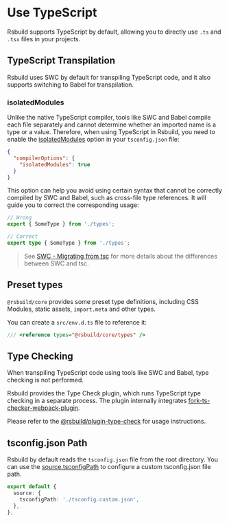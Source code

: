 # Use TypeScript

Rsbuild supports TypeScript by default, allowing you to directly use `.ts` and `.tsx` files in your projects.

## TypeScript Transpilation

Rsbuild uses SWC by default for transpiling TypeScript code, and it also supports switching to Babel for transpilation.

### isolatedModules

Unlike the native TypeScript compiler, tools like SWC and Babel compile each file separately and cannot determine whether an imported name is a type or a value. Therefore, when using TypeScript in Rsbuild, you need to enable the [isolatedModules](https://typescriptlang.org/tsconfig/#isolatedModules) option in your `tsconfig.json` file:

```json title="tsconfig.json"
{
  "compilerOptions": {
    "isolatedModules": true
  }
}
```

This option can help you avoid using certain syntax that cannot be correctly compiled by SWC and Babel, such as cross-file type references. It will guide you to correct the corresponding usage:

```ts
// Wrong
export { SomeType } from './types';

// Correct
export type { SomeType } from './types';
```

> See [SWC - Migrating from tsc](https://swc.rs/docs/migrating-from-tsc) for more details about the differences between SWC and tsc.

## Preset types

`@rsbuild/core` provides some preset type definitions, including CSS Modules, static assets, `import.meta` and other types.

You can create a `src/env.d.ts` file to reference it:

```ts title="src/env.d.ts"
/// <reference types="@rsbuild/core/types" />
```

## Type Checking

When transpiling TypeScript code using tools like SWC and Babel, type checking is not performed.

Rsbuild provides the Type Check plugin, which runs TypeScript type checking in a separate process. The plugin internally integrates [fork-ts-checker-webpack-plugin](https://github.com/TypeStrong/fork-ts-checker-webpack-plugin).

Please refer to the [@rsbuild/plugin-type-check](https://github.com/rspack-contrib/rsbuild-plugin-type-check) for usage instructions.

## tsconfig.json Path

Rsbuild by default reads the `tsconfig.json` file from the root directory. You can use the [source.tsconfigPath](/config/source/tsconfig-path) to configure a custom tsconfig.json file path.

```ts
export default {
  source: {
    tsconfigPath: './tsconfig.custom.json',
  },
};
```
